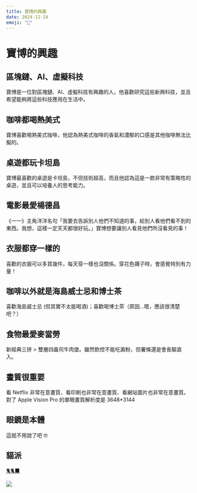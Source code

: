 ```yaml
---
title: 寶博的興趣
date: 2024-12-24
emoji: "👾"
---
```


# 寶博的興趣

## 區塊鏈、AI、虛擬科技

寶博是一位對區塊鏈、AI、虛擬科技有興趣的人，他喜歡研究這些新興科技，並且希望能夠將這些科技應用在生活中。

## 咖啡都喝熱美式

寶博喜歡喝熱美式咖啡，他認為熱美式咖啡的香氣和濃郁的口感是其他咖啡無法比擬的。

## 桌遊都玩卡坦島

寶博最喜歡的桌遊是卡坦島，不但技術超高，而且他認為這是一款非常有策略性的桌遊，並且可以培養人的思考能力。

## 電影最愛楊德昌

《一一》主角洋洋名句「我要去告訴別人他們不知道的事，給別人看他們看不到的東西。我想，這樣一定天天都很好玩。」寶博想要讓別人看見他們所沒看見的事！

## 衣服都穿一樣的

喜歡的衣服可以多買幾件，每天穿一樣也沒關係。穿花色襪子時，會感覺特別有力量！

## 咖啡以外就是海島威士忌和博士茶

喜歡海島威士忌 (但其實不太能喝酒)；喜歡喝博士茶（原因...嗯，應該很清楚吧？）

## 食物最愛麥當勞

新經典三拼 > 雙層四盎司牛肉堡。雖然飲控不能吃澱粉，但薯條還是會長驅直入。

## 畫質很重要

看 Netflix 非常在意畫質、看印刷也非常在意畫質、看網站圖片也非常在意畫質。對了 Apple Vision Pro 的單眼畫質解析度是 3648\*3144

## 眼鏡是本體

這就不用說了吧 🤓

## 貓派

[🐈🐈‍⬛](https://www.instagram.com/p/C3aPP16P25c/)

[![](/image/2cat.jpg)](https://www.instagram.com/p/C3aPP16P25c/)
